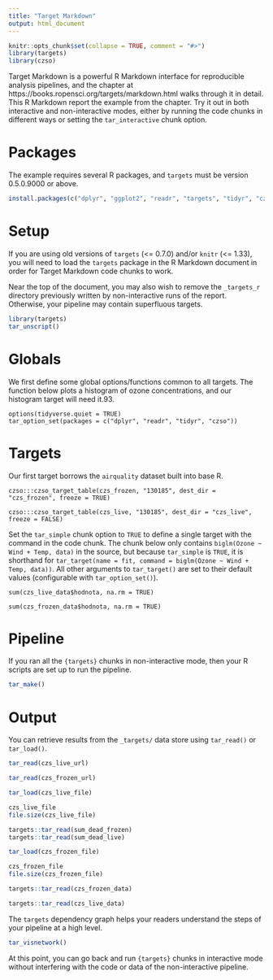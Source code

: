 ```yaml
---
title: "Target Markdown"
output: html_document
---
```


```r
knitr::opts_chunk$set(collapse = TRUE, comment = "#>")
library(targets)
library(czso)
```

Target Markdown is a powerful R Markdown interface for reproducible analysis pipelines, and the chapter at https://books.ropensci.org/targets/markdown.html walks through it in detail. This R Markdown report the example from the chapter. Try it out in both interactive and non-interactive modes, either by running the code chunks in different ways or setting the `tar_interactive` chunk option.

# Packages

The example requires several R packages, and `targets` must be version 0.5.0.9000 or above. 

```r
install.packages(c("dplyr", "ggplot2", "readr", "targets", "tidyr", "czso", "visNetwork"))
```

# Setup

If you are using old versions of `targets` (<= 0.7.0) and/or `knitr` (<= 1.33), you will need to load the `targets` package in the R Markdown document in order for Target Markdown code chunks to work.

Near the top of the document, you may also wish to remove the `_targets_r` directory previously written by non-interactive runs of the report. Otherwise, your pipeline may contain superfluous targets.

```r
library(targets)
tar_unscript()
```

# Globals

We first define some global options/functions common to all targets. The function below plots a histogram of ozone concentrations, and our histogram target will need it.93.

```targets
options(tidyverse.quiet = TRUE)
tar_option_set(packages = c("dplyr", "readr", "tidyr", "czso"))
```

# Targets

Our first target borrows the `airquality` dataset built into base R.

```targets
czso:::czso_target_table(czs_frozen, "130185", dest_dir = "czs_frozen", freeze = TRUE)
```


```targets
czso:::czso_target_table(czs_live, "130185", dest_dir = "czs_live", freeze = FALSE)
```

Set the `tar_simple` chunk option to `TRUE` to define a single target with the command in the code chunk. The chunk below only contains `biglm(Ozone ~ Wind + Temp, data)` in the source, but because `tar_simple` is `TRUE`, it is shorthand for `tar_target(name = fit, command = biglm(Ozone ~ Wind + Temp, data))`. All other arguments to `tar_target()` are set to their default values (configurable with `tar_option_set()`).

```targets
sum(czs_live_data$hodnota, na.rm = TRUE)
```

```targets
sum(czs_frozen_data$hodnota, na.rm = TRUE)
```


# Pipeline

If you ran all the `{targets}` chunks in non-interactive mode, then your R scripts are set up to run the pipeline.

```r
tar_make()
```

# Output

You can retrieve results from the `_targets/` data store using `tar_read()` or `tar_load()`.

```r
tar_read(czs_live_url)
```


```r
tar_read(czs_frozen_url)
```

```r
tar_load(czs_live_file)

czs_live_file
file.size(czs_live_file)
```

```r
targets::tar_read(sum_dead_frozen)
targets::tar_read(sum_dead_live)
```


```r
tar_load(czs_frozen_file)

czs_frozen_file
file.size(czs_frozen_file)
```

```r
targets::tar_read(czs_frozen_data)
```

```r
targets::tar_read(czs_live_data)
```


The `targets` dependency graph helps your readers understand the steps of your pipeline at a high level.

```r
tar_visnetwork()
```

At this point, you can go back and run `{targets}` chunks in interactive mode without interfering with the code or data of the non-interactive pipeline.
